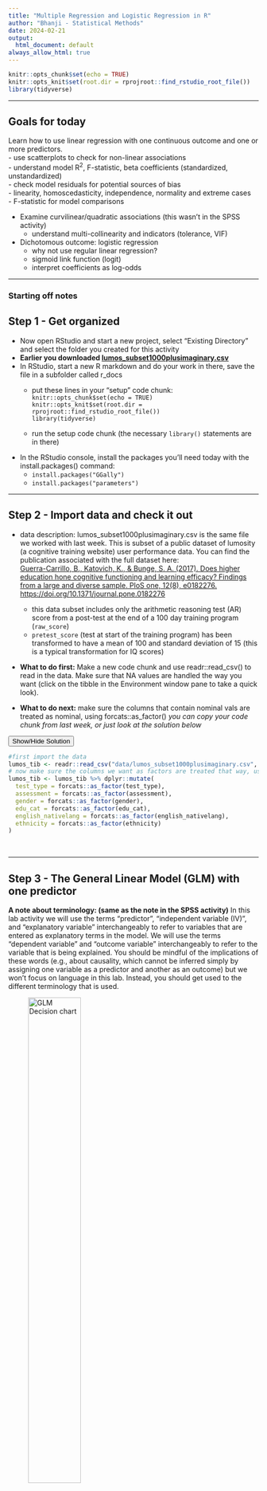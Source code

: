 ```yaml
---
title: "Multiple Regression and Logistic Regression in R"
author: "Bhanji - Statistical Methods"
date: 2024-02-21
output:
  html_document: default
always_allow_html: true
---
```


```r
knitr::opts_chunk$set(echo = TRUE)
knitr::opts_knit$set(root.dir = rprojroot::find_rstudio_root_file())
library(tidyverse)
```

------------------------------------------------------------------------  

## Goals for today   

Learn how to use linear regression with one continuous outcome and one or more predictors.   
    -   use scatterplots to check for non-linear associations  
    -   understand model R<sup>2</sup>, F-statistic, beta coefficients (standardized, unstandardized)  
    -   check model residuals for potential sources of bias  
        - linearity, homoscedasticity, independence, normality and extreme cases   
    - F-statistic for model comparisons  

-   Examine curvilinear/quadratic associations (this wasn't in the SPSS activity)    
    -   understand multi-collinearity and indicators (tolerance, VIF)   
    
-   Dichotomous outcome: logistic regression  
    -   why not use regular linear regression?  
    -   sigmoid link function (logit)  
    -   interpret coefficients as log-odds  


------------------------------------------------------------------------


### Starting off notes  


## Step 1 - Get organized
- Now open RStudio and start a new project, select "Existing Directory" and select the folder you created for this activity    
- **Earlier you downloaded [lumos_subset1000plusimaginary.csv](../data/lumos_subset1000plusimaginary.csv)**   
- In RStudio, start a new R markdown and do your work in there, save the file in a subfolder called r_docs  
  - put these lines in your "setup" code chunk:  
  `knitr::opts_chunk$set(echo = TRUE)`   
  `knitr::opts_knit$set(root.dir = rprojroot::find_rstudio_root_file())`   
  `library(tidyverse)`  

  - run the setup code chunk (the necessary `library()` statements are in there)  
- In the RStudio console, install the packages you'll need today with the install.packages() command:
  - `install.packages("GGally")`  
  - `install.packages("parameters")`  


------------------------------------------------------------------------

## Step 2 - Import data and check it out  

- data description: lumos_subset1000plusimaginary.csv is the same file we worked with last week. 
This is subset of a public dataset of lumosity (a cognitive training website) user performance data. You can find the publication associated with the full dataset here:  
[Guerra-Carrillo, B., Katovich, K., & Bunge, S. A. (2017). Does higher education hone cognitive functioning and learning efficacy? Findings from a large and diverse sample. PloS one, 12(8), e0182276. https://doi.org/10.1371/journal.pone.0182276](https://doi.org/10.1371/journal.pone.0182276)

  - this data subset includes only the arithmetic reasoning test (AR) score from a post-test at the end of a 100 day training program (`raw_score`)  
  - `pretest_score` (test at start of the training program) has been transformed to have a mean of 100 and standard deviation of 15 (this is a typical transformation for IQ scores)  
- **What to do first:** Make a new code chunk and use readr::read_csv() to read in the data. Make sure that NA values are handled the way you want (click on the tibble in the Environment window pane to take a quick look).   
- **What to do next:** make sure the columns that contain nominal vals are treated as nominal, using forcats::as_factor()  *you can copy your code chunk from last week, or just look at the solution below*

<button class="btn btn-primary" data-toggle="collapse" data-target="#step-2"> Show/Hide Solution </button>  
<div id="step-2" class="collapse">  
```r
#first import the data
lumos_tib <- readr::read_csv("data/lumos_subset1000plusimaginary.csv", na = "NA")
# now make sure the columns we want as factors are treated that way, using forcats::as_factor()
lumos_tib <- lumos_tib %>% dplyr::mutate(
  test_type = forcats::as_factor(test_type),
  assessment = forcats::as_factor(assessment),
  gender = forcats::as_factor(gender),
  edu_cat = forcats::as_factor(edu_cat),
  english_nativelang = forcats::as_factor(english_nativelang),
  ethnicity = forcats::as_factor(ethnicity)
)
```
</div> 
&nbsp;

------------------------------------------------------------------------

## Step 3 - The General Linear Model (GLM) with one predictor  

**A note about terminology: (same as the note in the SPSS activity)** In this lab activity we will use the terms "predictor", "independent variable (IV)", and "explanatory variable" interchangeably to refer to variables that are entered as explanatory terms in the model. We will use the terms "dependent variable" and "outcome variable" interchangeably to refer to the variable that is being explained. You should be mindful of the implications of these words (e.g., about causality, which cannot be inferred simply by assigning one variable as a predictor and another as an outcome) but we won't focus on language in this lab. Instead, you should get used to the different terminology that is used.   

![GLM Decision chart](../images/glm_decision.png){width=50%} 

#### Above is the decision process chart from the book.  

- It says we should start by using scatter plots to check for non-linear associations and unusual cases. 
- Last week we looked at scatter plots  of pretest_score, raw_score, and age. The linearity assumption was reasonable and there were no concerning outliers, but let's use a shortcut to recreate those scatter plots all at once. Use the function `GGally::ggscatmat()` like in the code below.  

<button class="btn btn-primary" data-toggle="collapse" data-target="#step-3"> Show/Hide Solution </button>  
<div id="step-3" class="collapse">
```r
p1 <- lumos_tib %>% 
  GGally::ggscatmat(columns = c("age","pretest_score","raw_score"))
p1
```
</div>
&nbsp;
- Notice that the `age` variable is not normally distributed, but normality of the variables, especially with a large data set is not a concern. The scatters show that a linear relation between variables is a reasonable assumption    
- So let's dive straight in and use linear regression with `age` as an explanatory variable for `raw_score`  
- We will use the `lm()` function, piping in the data and specifying `age` as a predictor for `raw_score` with the argument `formula = raw_score ~ age` (an intercept term is automatically included). Save the model in a variable called `score_lm`    
- use `summary(score_lm)` to show the model summary  

<button class="btn btn-primary" data-toggle="collapse" data-target="#step3b"> Show/Hide Solution </button>  
<div id="step3b" class="collapse">
```r
score_lm <- lumos_tib %>% drop_na(age,raw_score) %>% 
  lm(formula = raw_score ~ age)
summary(score_lm)
```
</div>

### Looking at the model summary:  
1. The Multiple R-squared value tells us that `age` explains about 1.03% of the variance in `raw_score` (not much by most standards).  
2. The F-statistic is the ratio of variance explained by the model to the error within the model (use `anova(score_lm)` to view Mean Sum of Squares for the model and residuals), and the p-value tells you the probability of an F-statistic at least that large under the null hypothesis.
3. The (unstandardized) beta coefficient  ("Estimate" column, "age" row) tells you that a change of one unit in the predictor (age) predicts a change of -.04 units in the outcome (raw_score). In other words, the model predicts that two people one year apart in age will be .04 units apart in their performance score (the older person having the lower predicted score).  
  - you can get standardized coefficients by using the command `parameters::model_parameters(score_lm, standardize="refit")` (this function also gives you confidence intervals for parameters)- the standardized coefficient for `age` indicates that a change of +1 standard deviation in age predicts a change of -.10 standard deviations in `raw_score` it is the same as if we first standardized (z-scored) each variable and then ran the regression model.  
4. The Intercept ("Estimate" column, "(Intercept)" row) tells us that if all predictors were at their zero level (i.e., at age zero) the model predicts a score of 17.84. It doesn't make a lot of sense to talk about a score for someone age zero, but this is how linear models work. If you wanted an interpretable intercept you could re-scale `age` so that the zero value was meaningful (e.g., re-center to mean=0, then the intercept would correspond to the predicted score for someone with the mean age)  
5. The "Std. Error" column gives the standard error of each estimate (intercept and age coefficient) -- for a visual explanation of standard error of regression coefficients, see the [Andy Field video on the topic (same as the one in the syllabus)](https://youtu.be/3L9ZMdzJyyI).  
6. The "t value" column gives the t-stat for each estimate (estimate/std err) and the "Pr(>|t|)" column gives the probability of observing a t-stat that far from zero under the null hypothesis.  
  - notice that the p-value for `age` (under "Pr(>|t|)") is the same as the overall p-value - this is because age is the only predictor in the model
  - notice that the t-stat and p-value for `age` are the same as the t-stat and p-value the we got last week for the correlation between `age` and `raw_score` - this is because the correlation is also a test of a linear relation (and `age` is the only predictor)  

  
------------------------------------------------------------------------

## Step 4 - The General Linear Model (GLM) with multiple predictors  

Now let's add `pretest_score` to our model, so that we are predicting `raw_score` as a function of `age` and `pretest_score`. See if you can write the code yourself (copy and edit the code from the previous step) before looking at the solution below. Store the model in a variable named `score_2pred_lm`.   

<button class="btn btn-primary" data-toggle="collapse" data-target="#step4a"> Show/Hide Solution </button>  
<div id="step4a" class="collapse">  
```r
score_2pred_lm <- lumos_tib %>% drop_na(age,raw_score,pretest_score) %>% 
  lm(formula = raw_score ~ age + pretest_score)
summary(score_2pred_lm)
```
</div>
&nbsp;

#### Now, answer the following questions for yourself based on the model summary  
1. What does the "Multiple R-squared" tell you for this model? That is, what percent of the variance in `raw_score` is explained by the model?
2. What does the overall F-statistic and p-value tell you?  
3. What does the beta coefficient for `pretest_score` tell you?  
4. What does it mean that the t-statistic for the `age` variable is not significant in this model? How does it compare to the partial correlation test that we ran last week with the same variables?    

------------------------------------------------------------------------

## Step 5 - Model diagnostics: Examine model residuals for potential sources of bias  

- Aside from the model summary information, when you fit a linear regression model, the `lm()` function produces a predicted outcome value for every set of predictor variables (e.g., if one participant has an age of 15 and a pretest_score of 99.3 then the predicted outcome value will be 17.84 + (-.006\*15) + (.275\*99.3), based on the model we just estimated.  
- The model **residuals** are the difference between each predicted score and the actual outcome value (`raw_score`), thus there are as many model residual values as there are cases. We'll look at these residuals in this step  

Now, look back at the decision process chart. It says we should look at "zpred vs zresid" to check for linearity, heteroscedasticity, and independence, then look at a histogram of residuals to check for normality. 

Fortunately, there is one easy function that will show everything we need: `plot(modelname)` 
- Use `plot(score_2pred_lm)` to show the diagnostic plots for the 2 predictor model from the last step.  

<button class="btn btn-primary" data-toggle="collapse" data-target="#step5a"> Show/Hide Solution </button>  
<div id="step5a" class="collapse">  
```r
plot(score_2pred_lm)
```
</div>
&nbsp;

#### Here is a brief description of each plot  

1. "Residuals vs. Fitted" - this is the unstandardized version of "zpred vs zresid" and is just as useful for checking linearity, heteroscedasticity, and independence. We are basically checking to make sure there are no clear patterns in the residuals. 

  - Here are some [examples of patterns](../images/residualpatterns.png) you might see in residuals that indicate sources of bias (from Prof Andy Field's discovr tutorial section 08 - *note that the non-linear example is also an example of non-independence, because the residuals are related to the fitted values.*)  

2. "Normal Q-Q" - this is a Q-Q plot of the residuals, and helps us check for non-normally distributed residuals. We expect points to fall close to the dotted line if the residuals are normal (they do here).  
3. "Scale-Location" - similar to the first plot, but the y-axis is the square root of the absolute value of residuals. Use this for checking linearity, heteroscedasticity, and independence along with the first plot - they contain the similar information but some heteroscedastic patterns may be more apparent in one plot or the other. See [BoostedML](https://boostedml.com/2019/03/linear-regression-plots-scale-location-plot.html) for more examples of heteroscedasticity.  
4. "Residuals vs Leverage" - Points with high leverage are cases that are potentially influential because of their extreme values. Here, we are checking (1) that the spread of residuals does not change across leverage values (approximately horizontal solid red line indicates no heteroscedasticity concern), and (2) that there are no points with very high influence (points outside the dotted red line, which is not visible in this case because there are no high leverage points), which would violate linearity. We saw an example of high leverage last week in [Anscome's Quartet Plot 4](../images/highleverage.png).   

----------------------------------------------------------------------------

## Step 6 - Compare Models  
We can compare two models (w/ the same outcome data) by computing an F-statistic based on the ratio of error (RSS=residual sum of squares) of one model to the other (for example, a full model with all predictors compared to less full model with a subset of predictors). If one model is better at explaining the outcome than the other, than the RSS of the worse model will be greater than the RSS of the better model, and the F-statistic quantifies that for us (and gives a p-value under the null hypothesis). You can also rephrase this F-statistic as a ratio based on R<sup>2</sup> for each model (see Chapter 9 of the Field Textbook, equation 9.18)   
- Let's compare the last model (`age` and `pretest_score`) to the first model (`age` only) of `raw_score`. Because we are comparing the residual variance between models, we can use the `anova()` function in R. The arguments we pass are the names of the two models (put the fuller model second). Try it now.  

<button class="btn btn-primary" data-toggle="collapse" data-target="#step6a"> Show/Hide Solution </button>  
<div id="step6a" class="collapse">  
```r
anova(score_lm, score_2pred_lm)
```
</div>
&nbsp;

- The p-value tells us that the F-stat is unlikely under the null hypothesis (that the models are equivalent). In other words, the difference in variance explained by `age`+`pretest_score` vs `age` alone is unlikely if the models equally explain variance in `raw_score` (so the fuller model is better.   
- When you report a model comparison this way you report the F-statistic as well as the change in R-squared (R<sup>2</sup> of better model minus R<sup>2</sup> of the worse model). But one important issue is that adding more predictors will always increase R<sup>2</sup>.  
- For this reason you may also report other indicators of model fit that account for the number of predictors, such as AIC and BIC (see Chapter 9 of the Field Textbook).  
- You can view the AIC (Akaike Information Criterion) and BIC (Bayesian Information Criterion) for each model by using  `broom::glance(modelname)` in R - lower AIC and BIC values indicate better model fit.  

----------------------------------------------------------------------------

## Step 7 - Quadratic/curvilinear associations  

When we looked just at `age` and `raw_score`, we saw a small association such that older participants scored lower. But is it possible that the association is really inverted U-shaped such that older is better at young ages, but worse at old ages?
We can examine this possibility by including a quadratic (age<sup>2</sup>) term in the model. It's as simple as centering the age variable (by subtracting the mean) and squaring it, then including that term in the model. It's always best to include lower order terms when you add higher order terms, so our new formula will be `raw_score ~ age_ctr + age_squared` (first we have to compute `age_ctr` and `age_squared`). Try it now: first compute `age_ctr` and `age_squared`, then estimate the model with the new formula (store the model in a variable named `score_agesq_lm`).  

<button class="btn btn-primary" data-toggle="collapse" data-target="#step7a"> Show/Hide Solution </button>  
<div id="step7a" class="collapse">  
```r
lumos_tib <- lumos_tib %>% 
  mutate(
    age_ctr = age-mean(age),
    age_squared = age_ctr^2
  )
score_agesq_lm <- lumos_tib %>%  lm(formula = raw_score ~ age_ctr + age_squared)
summary(score_agesq_lm)
```
</div>
&nbsp;

#### Examine the model summary:
1. Notice that there are coefficient estimates for `age_ctr`, and `age_squared`.  
2. The "Multiple R-squared" is .015 - we can compare that to the model that had age only (R-squared was .010), so the quadratic term increases the variance explained just a little bit. The p-value for `age_squared` tells us that it is unlikely (p=.029) to find a t-stat this large under the null hypothesis (that the age_squared association is zero).  
3. You can go through the rest of the summary like before, but now let's spare a moment to think about **multi-collinearity**.  

#### Multi-collinearity (textbook Chapter 9, section 9.9.3)  
- when predictors in the model are highly correlated with each other, we have *multi-collinearity* and the estimates of coefficients for correlated terms are unstable (large std err and highly variable across samples)  
- an easy way to check for multi-collinearity is by computing the *VIF* (variance inflation factor) for each predictor. It measures the shared variance between one predictor and the others. The reciprocal of VIF is called *tolerance*. A general rule of thumb is that you should worry if you have VIF > 5 for any predictor in the model.  
- check the VIF for each predictor now, by running `car::vif(score_agesq_lm)` -- looks okay, right? But what if we hadn't centered the age variable before squaring it?  

----------------------------------------------------------------------------

## Step 8 - Dichotomous outcome: logistic regression  

Logistic regression is used when the outcome variable has just two possible values (e.g., true/false, on/off, yes/no, or greater/less than some critical threshold). For the sake of learning, let's imagine that a `raw_score` value of 16 or greater wins a $100 prize, so we want to see if we can predict who wins the prize based only on their years of education (`years_edu`).  
**Why can't we run a regular linear regression?** - Because regular linear regression will give you predicted values that fall outside the possible outcome values and are not interpretable.  
Logistic regression will yield predicted values between 0 and 1 that can be interpreted as the probability of the outcome (e.g., prize received) occurring. These predicted values follow a sigmoid-shaped logit function.  

#### Let's estimate a logistic model now  

- First create a new variable called `prize` that is 1 if `raw_score` is >= 16. Peek at the solution code to see how.  
- Now use the `glm()` function (glm=generalized linear model) to estimate the logistic model. Just like with `lm()` you can specify the formula as `prize ~ years_edu`, but now add the argument `family=binomial` to specify that you are estimating a logistic model.  
- store the model in a variable called `prize_binlm`, and use `summary(prize_binlm)` to view the model summary, and `anova(prize_binlm, test="LRT")` for the likelihood ratio test (labeled "Chi-square" in SPSS)  
- use the last three lines of code to first store all the predicted probabilities from the model (`predicted_probs <- fitted(prize_binlm)`), and then use them to make a classification table like the one you saw in SPSS (`table(...)`)

<button class="btn btn-primary" data-toggle="collapse" data-target="#step8a"> Show/Hide Solution </button>  
<div id="step8a" class="collapse">  
```r
lumos_tib <- lumos_tib %>% 
  mutate(prize = ifelse(raw_score>=16,1,0)) #if raw_score>=16 set prize to 1 (else 0)
prize_binlm <- lumos_tib %>% drop_na(prize,years_edu) %>% 
  glm(formula = prize ~ years_edu, family = binomial)

# for the classification table:
cat("Classification Table:\n")
predicted_probs <- fitted(prize_binlm)
table((lumos_tib %>% drop_na(prize, years_edu))$prize, predicted_probs>.5, 
      dnn = c("observed","predicted"))

#for the coefficients table:
summary(prize_binlm)
#for the overall chi-square test
anova(prize_binlm, test = "LRT")
```
</div>
&nbsp;

#### Interpretation:
-First look at the Classification Table - The table shows how many cases the model (including `years_edu`) predicted to have a `prize` value of 1 (meaning the predicted probability from the logit function was > .5), and this is split up according to whether the actual/observed value was 1. So the overall accuracy is (165+313)/795 = 60.13%    

- Now, notice there is no R<sup>2</sup> value. This is because there is no universally agreed method for computing it, but you can compute something similar  to what SPSS provides if you want (e.g., see documentation for the [DescTools Package](https://www.rdocumentation.org/packages/DescTools/versions/0.99.41/topics/PseudoR2))

- The "Analysis of Deviance Table" includes the Chi-square test of model fit (same as the test in the "Model Summary" in SPSS. The chi-square stat is in the "Deviance" column. This test is based on the log-likelhood of the model. From the Field textbook, "log-likelihood is based on summing the probabilities associated with the predicted, P(Yi), and actual, Yi, outcomes. It is analogous to the residual sum of
squares in the sense that it is an indicator of how much unexplained information there is after the model has been fitted." (p. 1378, section 20.3.2). The log-likelihood is used to compute a deviance statistic that has a Chi-square distribution, and we use the Chi-square distribution to compute the probability of obtaining a statistic that large under the null hypothesis to get our overall model significance (p-value).

- Let's focus on the coefficient estimate for `years_edu` (in the table called "Coefficients" in the model summary. In logistic regression, the coefficients are in units of log(odds) (log = natural logarithm). This means that if we increase a value of `years_edu` by one unit the model would predict an increase of .151 in the log(odds) of receiving a prize. We can try to make that more understandable by converting the coefficient to an odds ratio by *exponentiating* it (raising *e* to the power of the coefficient - see section 20.3.5 of the Field textbook). If you exponentiate our coefficient of .151 (in your R code you could add `exp(prize_binlm$coefficients)`) you would get *e*<sup>0.151</sup> = 1.16,  meaning that a 1 year increase in `years_edu` would predict a ~16% increase in odds of receiving the prize (according to the model). A number below 1 would mean that higher `years_edu` was related to lower odds of receiving the prize.  
    - the z stat for each term is based on the coefficient divided by its standard error, and it is the square root of the  Wald z<sup>2</sup> stat that we got in our SPSS output for the same model. So the Sig. value tells us the probability of a coefficient this large under the null hypothesis. The Field textbook advises that we interpret this probability with caution because the p-value can be inaccurate for large coefficients. Significance of individual predictors is best done by using the likelihood ratio test (Chi-square) to compare a model with versus without each predictor. In SPSS you can do this by entering each predictor in a separate Block, then the **Model Summary** will give you tests that compare models between each Block. So the Sig. value tells us the probability of a coefficient this large under the null hypothesis. The Field textbook advises that we interpret this probability with caution because the p-value can be inaccurate for large coefficients. Significance of individual predictors is best done by using the likelihood ratio test (`anova(prize_binlm, test = "LRT")`) to compare a model with versus without each predictor. For a model with a single predictor you can just use the overall Chi-square test. For models with multiple predictors you would run one model with out your predictor of interest, one model with the predictor, and use the `anova()` function to compare the models.  
- We can plot the model predictions with a few lines of code using `ggplot` (the y-axis is the predicted probability of `prize`) as in this code (the `stat_smooth()` function computes the logistic curve):  

<button class="btn btn-primary" data-toggle="collapse" data-target="#step8b"> Show/Hide Code and Plot </button>  
<div id="step8b" class="collapse">  
```r
p8a <- lumos_tib %>% drop_na(prize,years_edu) %>% 
  ggplot(aes(x=years_edu, y=prize)) + 
    geom_point(alpha=.15, position = position_jitter(w = 0.2, h = .05)) +
    stat_smooth(method="glm", se=FALSE, method.args = list(family=binomial),
                fullrange = TRUE) +
    labs(title = "predicted probability: prize ~ years_edu",
         y= "prize (predicted probability)") +
    theme_classic()

# or extend the x-scale to see the full shape of the logistic curve (according to the model, you would need ~30 years of education to give yourself a 90% shot at the prize!! but the max years_edu value is 20 in this data)  
p8b <- lumos_tib %>% drop_na(prize,years_edu) %>% 
  ggplot(aes(x=years_edu, y=prize)) + 
    geom_point(alpha=.15, position = position_jitter(w = 0.2, h = .05)) +
    scale_x_continuous(limits = c(0,30)) +
    stat_smooth(method="glm", se=FALSE, method.args = list(family=binomial),
                fullrange = TRUE) +
    labs(title = "predicted probability: prize ~ years_edu (x axis extended)",
         y= "prize (predicted probability)") +
    theme_classic()
p8a; p8b
```
</div>
&nbsp;
- We didn't check the same sources of bias (non-linearity, heteroscedasticity, lack of independence) that we did for the linear regression example. Rather than linearity bewteen predictor and outcome, logistic regression assumes that the relation of predictors to log(odds) of the outcome is linear. Homoscedasticity/Homogeneity of variance is not an assumption of logistic regression. We do need to assume independence, because non-independent measures (e.g., unmodeled groups or repeated measures) cause a problem called *overdispersion*.  Refer to the Field textbook (Chapter 20) for a complete overview of logistic regression and how to check assumptions. [This resource at STHDA is also useful](http://www.sthda.com/english/articles/36-classification-methods-essentials/148-logistic-regression-assumptions-and-diagnostics-in-r/#logistic-regression-diagnostics)  

#### That's all for this activity!

----------------------------------------------------------------------------

## References

- Chapters 9, 20 of textbook  
- Field, A.P. (2021). Discovering Statistics Using R and RStudio. Second. London: Sage.